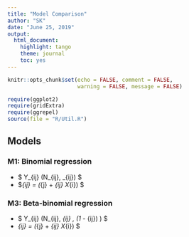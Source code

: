 ```yaml
---
title: "Model Comparison"
author: "SK"
date: "June 25, 2019"
output: 
  html_document: 
    highlight: tango
    theme: journal
    toc: yes
---
```


```r
knitr::opts_chunk$set(echo = FALSE, comment = FALSE, 
                      warning = FALSE, message = FALSE)
```


```r
require(ggplot2)
require(gridExtra)
require(ggrepel)
source(file = "R/Util.R")
```



## Models
### M1: Binomial regression
  * $ Y_{ij} \sim \operatorname{Binomial}\left(N_{ij}, \theta_{ij}\right) $
  * $\theta_{ij} = \operatorname{logit^{-1}}\left(\alpha_{j} + \beta_{ij} \cdot X_{i}\right) $
  
### M3: Beta-binomial regression
  * $ Y_{ij} \sim \operatorname{Beta-Binomial}\left(N_{ij}, \theta_{ij} \cdot \phi, (1 - \theta_{ij}) \cdot \phi \right) $
  * \theta_{ij} = \operatorname{logit^{-1}}\left(\alpha_{j} + \beta_{ij} \cdot X_{i}\right) $
